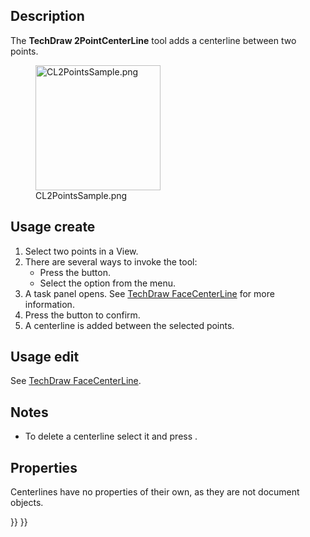 <languages/>

{{Docnav
|[[TechDraw_2LineCenterLine|2LineCenterLine]]
|[[TechDraw_2PointCosmeticLine|2PointCosmeticLine]]
|[[TechDraw_Workbench|TechDraw]]
|IconL=TechDraw_2LineCenterLine.svg
|IconR=TechDraw_2PointCosmeticLine.svg
|IconC=Workbench_TechDraw.svg
}}

{{GuiCommand
|Name=TechDraw 2PointCenterLine
|MenuLocation=TechDraw → Add Lines → Add Centerline between 2 points
|Workbenches=[[TechDraw_Workbench|TechDraw]]
|Version=0.19
|SeeAlso=[[TechDraw_FaceCenterLine|TechDraw FaceCenterLine]], [[TechDraw_2LineCenterLine|TechDraw 2LineCenterLine]]
}}

==Description==

The '''TechDraw 2PointCenterLine''' tool adds a centerline between two points.

[[Image:CL2PointsSample.png|200px]]

{{Caption|Centerline between two points}}

==Usage create==

# Select two points in a View.
# There are several ways to invoke the tool:
#* Press the {{Button|[[Image:TechDraw_2PointCenterLine.svg|16px]] [[TechDraw_2PointCenterLine|Add Centerline between 2 points]]}} button.
#* Select the {{MenuCommand|TechDraw → Add Lines → [[Image:TechDraw_2PointCenterLine.svg|16px]] Add Centerline between 2 points}} option from the menu.
# A task panel opens. See [[TechDraw_FaceCenterLine#Options|TechDraw FaceCenterLine]] for more information.
# Press the {{Button|OK}} button to confirm.
# A centerline is added between the selected points.

==Usage edit==

See [[TechDraw_FaceCenterLine#Usage_edit|TechDraw FaceCenterLine]].

==Notes==

* To delete a centerline select it and press {{KEY|Delete}}. {{Version|1.0}}

==Properties==

Centerlines have no properties of their own, as they are not document objects.


{{Docnav
|[[TechDraw_2LineCenterLine|2LineCenterLine]]
|[[TechDraw_2PointCosmeticLine|2PointCosmeticLine]]
|[[TechDraw_Workbench|TechDraw]]
|IconL=TechDraw_2LineCenterLine.svg
|IconR=TechDraw_2PointCosmeticLine.svg
|IconC=Workbench_TechDraw.svg
}}

{{TechDraw Tools navi{{#translation:}}}}
{{Userdocnavi{{#translation:}}}}